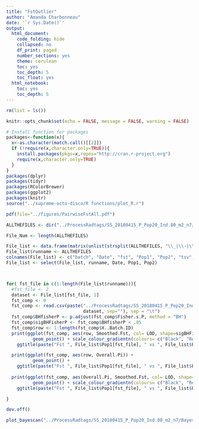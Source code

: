 ```yaml
---
title: "FstOutlier"
author: "Amanda Charbonneau"
date: '`r Sys.Date()`'
output:
  html_document:
    code_folding: hide
    collapsed: no
    df_print: paged
    number_sections: yes
    theme: cerulean
    toc: yes
    toc_depth: 5
    toc_float: yes
  html_notebook:
    toc: yes
    toc_depth: 5
---
```


```r
rm(list = ls())

knitr::opts_chunk$set(echo = FALSE, message = FALSE, warning = FALSE)

# Install function for packages    
packages<-function(x){
  x<-as.character(match.call()[[2]])
  if (!require(x,character.only=TRUE)){
    install.packages(pkgs=x,repos="http://cran.r-project.org")
    require(x,character.only=TRUE)
  }
}
packages(dplyr)
packages(tidyr)
packages(RColorBrewer)
packages(ggplot2)
packages(knitr)
source("../supreme-octo-disco/R functions/plot_R.r")

```


```r

pdf(file="../figures/PairwiseFstAll.pdf")

ALLTHEFILES <- dir("../ProcessRadtags/SS_20180415_P_Pop20_Ind.80_m2_n7/", pattern = ".*fst_.*-.*")

File_Num <- length(ALLTHEFILES)

File_list <- data.frame(matrix(unlist(strsplit(ALLTHEFILES, "\\_|\\-|\\.")), ncol = 6, byrow = T))
File_list$runname <- ALLTHEFILES
colnames(File_list) <- c("batch", "Date", "fst", "Pop1", "Pop2", "tsv", "runname")
File_list <- select(File_list, runname, Date, Pop1, Pop2)



for( fst_file in c(1:length(File_list$runname))){
  #fst_file <- 2
  dataset <- File_list[fst_file, 1]
  fst_comp <- 0
  fst_comp <- read.csv(paste("../ProcessRadtags/SS_20180415_P_Pop20_Ind.80_m2_n7/", 
                             dataset, sep=""), sep = "\t")
  fst_comp$BHfisherP <- p.adjust(fst_comp$Fisher.s.P, method = "BH")
  fst_comp$sigBHFisherP <- fst_comp$BHfisherP < .05
  fst_comp$row <- 1:length(fst_comp$X..Batch.ID)
  print(ggplot(fst_comp, aes(row, Smoothed.Fst, col= LOD, shape=sigBHFisherP )) + 
          geom_point() + scale_colour_gradientn(colours= c("Black", "Red")) + 
    ggtitle(paste("Fst ", File_list$Pop1[fst_file], " vs ", File_list$Pop2[fst_file], sep="")))

  print(ggplot(fst_comp, aes(row, Overall.Pi)) + 
          geom_point() + 
    ggtitle(paste("Fst ", File_list$Pop1[fst_file], " vs ", File_list$Pop2[fst_file], sep="")))
   
  print(ggplot(fst_comp, aes(Overall.Pi, Smoothed.Fst, col= LOD, shape=sigBHFisherP  )) + 
          geom_point() + scale_colour_gradientn(colours= c("Black", "Red")) + 
    ggtitle(paste("Fst ", File_list$Pop1[fst_file], " vs ", File_list$Pop2[fst_file], sep="")))

}

dev.off()
```

```r



plot_bayescan("../ProcessRadtags/SS_20180415_P_Pop20_Ind.80_m2_n7/BayesScanFiles/Weed_Nrrr_fst.txt",FDR=0.05)
```

